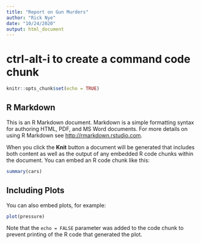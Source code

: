 ```yaml
---
title: "Report on Gun Murders"
author: "Rick Nye"
date: "10/24/2020"
output: html_document
---
```

# ctrl-alt-i to create a command code chunk
```r
knitr::opts_chunk$set(echo = TRUE)
```

## R Markdown

This is an R Markdown document. Markdown is a simple formatting syntax for authoring HTML, PDF, and MS Word documents. For more details on using R Markdown see <http://rmarkdown.rstudio.com>.

When you click the **Knit** button a document will be generated that includes both content as well as the output of any embedded R code chunks within the document. You can embed an R code chunk like this:

```r
summary(cars)
```

## Including Plots

You can also embed plots, for example:

```r
plot(pressure)
```

Note that the `echo = FALSE` parameter was added to the code chunk to prevent printing of the R code that generated the plot.
